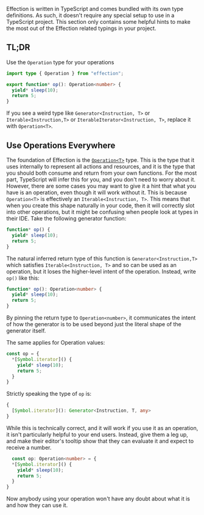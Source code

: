Effection is written in TypeScript and comes bundled with its own type
definitions. As such, it doesn't require any special setup to use in a
TypeScript project. This section only contains some helpful hints to make
the most out of the Effection related typings in your project.

## TL;DR

Use the `Operation` type for your operations

```ts
import type { Operation } from "effection";

export function* op(): Operation<number> {
  yield* sleep(10);
  return 5;
}
```

If you see a weird type like `Generator<Instruction, T>` or
`Iterable<Instruction,T>` or `IterableIterator<Instruction, T>`,
replace it with `Operation<T>`.

## Use Operations Everywhere

The foundation of Effection is the [`Operation<T>`][operation] type. This is the type that
it uses internally to represent all actions and resources, and it is the type
that you should both consume and return from your own functions.
For the most part, TypeScript will infer this for you, and you don't need
to worry about it. However, there are some cases you may want to give it a hint
that what you have is an operation, even though it will work without it.
This is because `Operation<T>` is effectively an
`Iterable<Instruction, T>`. This means that when you create this
shape naturally in your code, then it will correctly slot into other
operations, but it might be confusing when people look at types in
their IDE. Take the following generator function:

 ```typescript
 function* op() {
   yield* sleep(10);
   return 5;
 }
 ```

The natural inferred return type of this function is `Generator<Instruction,T>` which
 satisfies `Iterable<Instruction, T>` and so can be used as an operation,
 but it loses the higher-level intent of the operation.
 Instead, write `op()` like this:
 ```typescript
 function* op(): Operation<number> {
   yield* sleep(10);
   return 5;
 }
 ```
 By pinning the return type to `Operation<number>`, it communicates the intent
 of how the generator is to be used beyond just the literal shape of the
 generator itself.

 The same applies for Operation values:

```ts
const op = {
  *[Symbol.iterator]() {
    yield* sleep(10);
    return 5;
  }
}
```
Strictly speaking the type of `op` is:
```ts
{
  [Symbol.iterator](): Generator<Instruction, T, any>
}
```

While this is technically correct, and it will work if you use it as
an operation, it isn't particularly helpful to your end users. Instead, give
them a leg up, and make their editor's tooltip show that they can evaluate
it and expect to receive a number.

```ts
  const op: Operation<number> = {
  *[Symbol.iterator]() {
    yield* sleep(10);
    return 5;
  }
}
```

Now anybody using your operation won't have any doubt about what it is and how
they can use it.

[operation]: https://deno.land/x/effection/mod.ts?s=Operation
